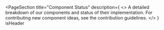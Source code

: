 
<PageSection
  title="Component Status"
  description={
    <>
      A detailed breakdown of our components and status of their implementation. For contributing
      new component ideas, see the
      <PharosLink href="https://github.com/ithaka/pharos/blob/develop/docs/README.md">
        contribution guidelines.
      </PharosLink>
    </>
  }
  isHeader
>
  <StatusLegend />
  <StatusTable />
</PageSection>
